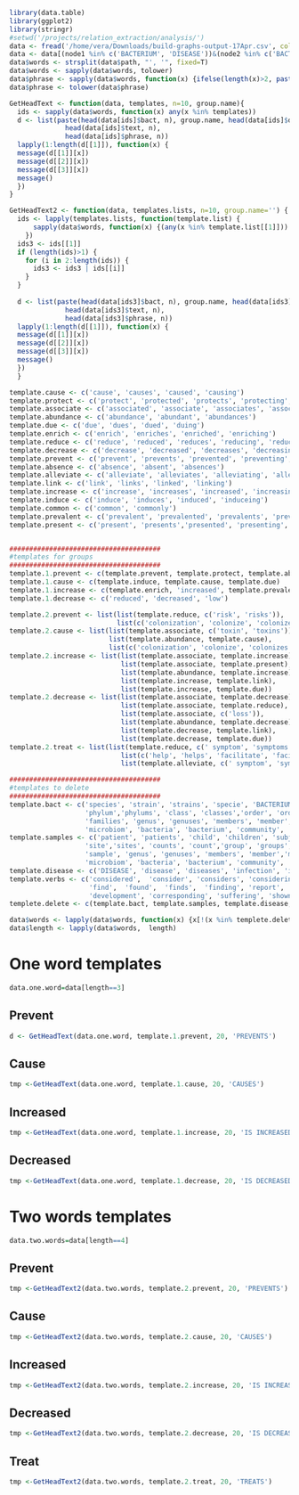 ```r
library(data.table)
library(ggplot2)
library(stringr)
#setwd('/projects/relation_extraction/analysis/')
data <- fread('/home/vera/Downloads/build-graphs-output-17Apr.csv', col.names = c('text', 'length', 'bact', 'disease', 'node1', 'node2', 'path', 'tags', 'graph.words', 'graph.tags', 'graph.edges'))
data <- data[(node1 %in% c('BACTERIUM', 'DISEASE'))&(node2 %in% c('BACTERIUM', 'DISEASE'))]
data$words <- strsplit(data$path, "', '", fixed=T)
data$words <- sapply(data$words, tolower)
data$phrase <- sapply(data$words, function(x) {ifelse(length(x)>2, paste(x[2:(length(x)-1)], collapse=' '), '')})
data$phrase <- tolower(data$phrase)
```

```r
GetHeadText <- function(data, templates, n=10, group.name){
  ids <- sapply(data$words, function(x) any(x %in% templates))
  d <- list(paste(head(data[ids]$bact, n), group.name, head(data[ids]$disease, n)),
              head(data[ids]$text, n),  
              head(data[ids]$phrase, n))
  lapply(1:length(d[[1]]), function(x) {
  message(d[[1]][x])
  message(d[[2]][x])
  message(d[[3]][x])
  message()
  })
}

GetHeadText2 <- function(data, templates.lists, n=10, group.name='') {
  ids <- lapply(templates.lists, function(template.list) {
      sapply(data$words, function(x) {(any(x %in% template.list[[1]])) & (any(x %in% template.list[[2]]))})
    })
  ids3 <- ids[[1]]
  if (length(ids)>1) {
    for (i in 2:length(ids)) {
      ids3 <- ids3 | ids[[i]]
    }
  }
  
  d <- list(paste(head(data[ids3]$bact, n), group.name, head(data[ids3]$disease, n)),
              head(data[ids3]$text, n),  
              head(data[ids3]$phrase, n))
  lapply(1:length(d[[1]]), function(x) {
  message(d[[1]][x])
  message(d[[2]][x])
  message(d[[3]][x])
  message()
  })
  }

template.cause <- c('cause', 'causes', 'caused', 'causing')
template.protect <- c('protect', 'protected', 'protects', 'protecting', 'protecter')
template.associate <- c('associated', 'associate', 'associates', 'associating', 'association', 'associations')
template.abundance <- c('abundance', 'abundant', 'abundances')
template.due <- c('due', 'dues', 'dued', 'duing')
template.enrich <- c('enrich', 'enriches', 'enriched', 'enriching')
template.reduce <- c('reduce', 'reduced', 'reduces', 'reducing', 'reducer')
template.decrease <- c('decrease', 'decreased', 'decreases', 'decreasing')
template.prevent <- c('prevent', 'prevents', 'prevented', 'preventing', 'pervention')
template.absence <- c('absence', 'absent', 'absences')
template.alleviate <- c('alleviate', 'alleviates', 'alleviating', 'alleviation', 'alleviated', 'alleviations')
template.link <- c('link', 'links', 'linked', 'linking')
template.increase <- c('increase', 'increases', 'increased', 'increasing')
template.induce <- c('induce', 'induces', 'induced', 'induceing')
template.common <- c('common', 'commonly')
template.prevalent <- c('prevalent', 'prevalented', 'prevalents', 'prevalenting')
template.present <- c('present', 'presents','presented', 'presenting', 'presence')


######################################
#templates for groups
######################################
template.1.prevent <- c(template.prevent, template.protect, template.absence)
template.1.cause <- c(template.induce, template.cause, template.due)
template.1.increase <- c(template.enrich, 'increased', template.prevalent, template.common, 'high')
template.1.decrease <- c('reduced', 'decreased', 'low')

template.2.prevent <- list(list(template.reduce, c('risk', 'risks')), 
                           list(c('colonization', 'colonize', 'colonizes'), template.prevent))
template.2.cause <- list(list(template.associate, c('toxin', 'toxins')), 
                         list(template.abundance, template.cause),
                         list(c('colonization', 'colonize', 'colonizes'), template.link))
template.2.increase <- list(list(template.associate, template.increase), 
                            list(template.associate, template.present), 
                            list(template.abundance, template.increase), 
                            list(template.increase, template.link), 
                            list(template.increase, template.due))
template.2.decrease <- list(list(template.associate, template.decrease), 
                            list(template.associate, template.reduce), 
                            list(template.associate, c('loss')), 
                            list(template.abundance, template.decrease), 
                            list(template.decrease, template.link), 
                            list(template.decrease, template.due))
template.2.treat <- list(list(template.reduce, c(' symptom', 'symptoms')), 
                            list(c('help', 'helps', 'facilitate', 'facilitates'), template.alleviate), 
                            list(template.alleviate, c(' symptom', 'symptoms')))

######################################
#templates to delete
######################################
template.bact <- c('species', 'strain', 'strains', 'specie', 'BACTERIUM', 'OTU', 'members','member', 
                   'phylum','phylums', 'class', 'classes','order', 'orders', 'family',
                   'families', 'genus', 'genuses', 'members', 'member','microbiota', 
                   'microbiom', 'bacteria', 'bacterium', 'community', 'communities', 'pathogen', 'pathogens')
template.samples <- c('patient', 'patients', 'child', 'children', 'subject','subjects','cohort', 'cohorts',
                   'site','sites', 'counts', 'count','group', 'groups', 'samples',
                   'sample', 'genus', 'genuses', 'members', 'member','microbiota', 
                   'microbiom', 'bacteria', 'bacterium', 'community', 'communities')
template.disease <- c('DISEASE', 'disease', 'diseases', 'infection', 'infections')
template.verbs <- c('considered',  'consider', 'considers', 'considering', 'observe', 'observes', 'observed', 'observing', 
                    'find',  'found',  'finds',  'finding', 'report', 'reports', 'reported', 'reporting', 
                    'development', 'corresponding', 'suffering', 'shown')	
templete.delete <- c(template.bact, template.samples, template.disease, template.verbs)
```

```r
data$words <- lapply(data$words, function(x) {x[!(x %in% templete.delete)]})
data$length <- lapply(data$words,  length)
```

# One word templates
```r
data.one.word=data[length==3]
```
## Prevent
```r
d <- GetHeadText(data.one.word, template.1.prevent, 20, 'PREVENTS')
```
## Cause
```r
tmp <-GetHeadText(data.one.word, template.1.cause, 20, 'CAUSES')
```
## Increased
```r
tmp <-GetHeadText(data.one.word, template.1.increase, 20, 'IS INCREASED WITH')
```
## Decreased
```r
tmp <-GetHeadText(data.one.word, template.1.decrease, 20, 'IS DECREASED WHEN')
```

# Two words templates
```r
data.two.words=data[length==4]
```
## Prevent
```r
tmp <-GetHeadText2(data.two.words, template.2.prevent, 20, 'PREVENTS')
```
## Cause
```r
tmp <-GetHeadText2(data.two.words, template.2.cause, 20, 'CAUSES')
```
## Increased
```r
tmp <-GetHeadText2(data.two.words, template.2.increase, 20, 'IS INCREASED WHEN')
```
## Decreased
```r
tmp <-GetHeadText2(data.two.words, template.2.decrease, 20, 'IS DECREASED WHEN')
```
## Treat
```r
tmp <-GetHeadText2(data.two.words, template.2.treat, 20, 'TREATS')
```

